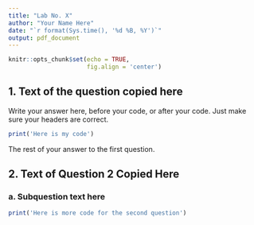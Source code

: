 ```yaml
---
title: "Lab No. X"
author: "Your Name Here"
date: "`r format(Sys.time(), '%d %B, %Y')`"
output: pdf_document
---
```


```r
knitr::opts_chunk$set(echo = TRUE,
                      fig.align = 'center')
```

## 1. Text of the question copied here

Write your answer here, before your code, or after your code. Just make sure your headers are correct.

```r
print('Here is my code')
```

The rest of your answer to the first question.

\newpage
## 2. Text of Question 2 Copied Here

### a. Subquestion text here

```r
print('Here is more code for the second question')
```


